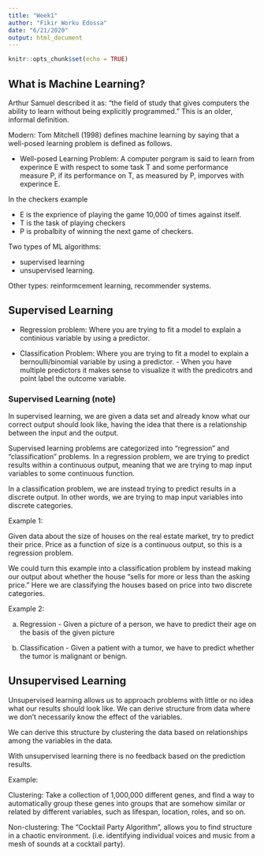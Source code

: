 ```yaml
---
title: "Week1"
author: "Fikir Worku Edossa"
date: "6/21/2020"
output: html_document
---
```


```r
knitr::opts_chunk$set(echo = TRUE)
```

## What is Machine Learning?

Arthur Samuel described it as: "the field of study that gives computers the 
ability to learn without being explicitly programmed." 
This is an older, informal definition.

Modern: Tom Mitchell (1998) defines machine learning by saying that a well-posed
learning problem is defined as follows. 

- Well-posed Learning Problem: A computer porgram is said to learn from experince
E with respect to some task T and some performance measure P, if its performance
on T, as measured by P, imporves with experince E.

In the checkers example 

- E is the exprience of playing the game 10,000 of times against itself. 
- T is the task of playing checkers
- P is probalbity of winning the next game of checkers. 


Two types of ML algorithms: 

- supervised learning
- unsupervised learning. 


Other types: reinformcement learning, recommender systems.


## Supervised Learning

- Regression problem: Where you are trying to fit a model to explain a continious
variable by using a predictor. 

- Classification Problem: Where you are trying to fit a model to explain a 
bernoulli/binomial variable by using a predictor. - When you have multiple
predictors it makes sense to visualize it with the predicotrs and point label the
outcome variable. 


### Supervised Learning (note)
In supervised learning, we are given a data set and already know what our correct
output should look like, having the idea that there is a relationship between the
input and the output.

Supervised learning problems are categorized into "regression" and "classification" 
problems. In a regression problem, we are trying to predict results within a 
continuous output, meaning that we are trying to map input variables to some 
continuous function. 

In a classification problem, we are instead trying to predict results in a 
discrete output. In other words, we are trying to map input variables into 
discrete categories.

Example 1:

Given data about the size of houses on the real estate market, try to predict 
their price. Price as a function of size is a continuous output, so this is a 
regression problem.

We could turn this example into a classification problem by instead making our 
output about whether the house "sells for more or less than the asking price." 
Here we are classifying the houses based on price into two discrete categories.

Example 2:

(a) Regression - Given a picture of a person, we have to predict their age on the
basis of the given picture

(b) Classification - Given a patient with a tumor, we have to predict whether the
tumor is malignant or benign.

## Unsupervised Learning

Unsupervised learning allows us to approach problems with little or no idea what 
our results should look like. We can derive structure from data where we don't 
necessarily know the effect of the variables.

We can derive this structure by clustering the data based on relationships among 
the variables in the data.

With unsupervised learning there is no feedback based on the prediction results.

Example:

Clustering: Take a collection of 1,000,000 different genes, and find a way to 
automatically group these genes into groups that are somehow similar or related 
by different variables, such as lifespan, location, roles, and so on.

Non-clustering: The "Cocktail Party Algorithm", allows you to find structure in 
a chaotic environment. (i.e. identifying individual voices and music from a mesh 
of sounds at a cocktail party).

